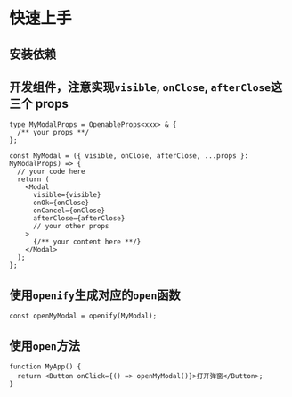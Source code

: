 
# 快速上手

## 安装依赖

<PackageManagerTabs command="install openify" />

## 开发组件，注意实现`visible`, `onClose`, `afterClose`这三个 props

```tsx pure
type MyModalProps = OpenableProps<xxx> & {
  /** your props **/
};

const MyModal = ({ visible, onClose, afterClose, ...props }: MyModalProps) => {
  // your code here
  return (
    <Modal
      visible={visible}
      onOk={onClose}
      onCancel={onClose}
      afterClose={afterClose}
      // your other props
    >
      {/** your content here **/}
    </Modal>
  );
};
```

## 使用`openify`生成对应的`open`函数

```tsx pure
const openMyModal = openify(MyModal);
```

## 使用`open`方法

```tsx pure
function MyApp() {
  return <Button onClick={() => openMyModal()}>打开弹窗</Button>;
}
```
